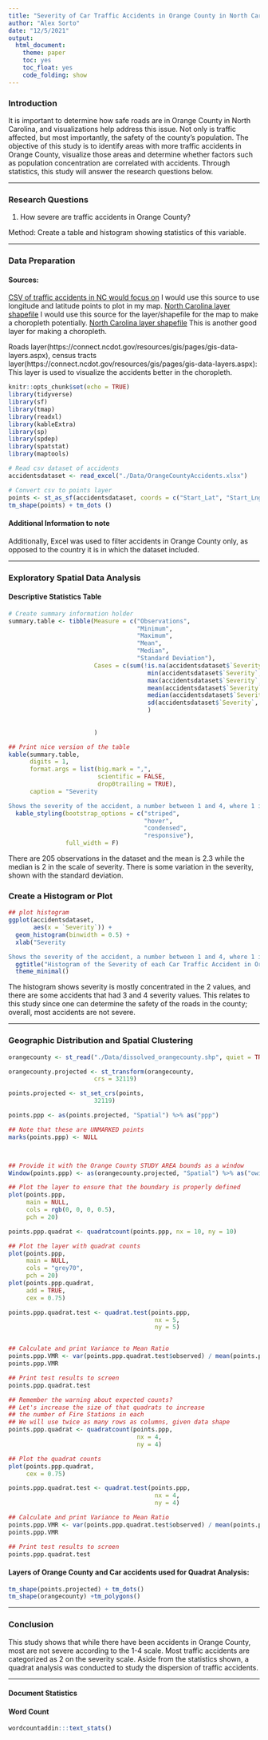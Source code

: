 ---
title: "Severity of Car Traffic Accidents in Orange County in North Carolina"
author: "Alex Sorto"
date: "12/5/2021"
output: 
  html_document:
    theme: paper
    toc: yes
    toc_float: yes
    code_folding: show
---


### Introduction

It is important to determine how safe roads are in Orange County in North Carolina, and visualizations help address this issue. Not only is traffic affected, but most importantly, the safety of the county's population. The objective of this study is to identify areas with more traffic accidents in Orange County, visualize those areas and determine whether factors such as population concentration are correlated with accidents. Through statistics, this study will answer the research questions below.

***   

### Research Questions

1. How severe are traffic accidents in Orange County?

Method: Create a table and histogram showing statistics of this variable.


***   

### Data Preparation

#### Sources:

[CSV of traffic accidents in NC would focus on](https://www.kaggle.com/sobhanmoosavi/us-accidents)
I would use this source to use longitude and latitude points to plot in my map.
[North Carolina layer shapefile](https://www.nconemap.gov/datasets/NCDOT::ncdot-city-boundaries/explore?location=38.662466%2C-73.840143%2C6.76)
I would use this source for the layer/shapefile for the map to make a choropleth potentially.
[North Carolina layer shapefile](https://data-ncdenr.opendata.arcgis.com/datasets/nc-counties/explore?location=35.154172%2C-79.919249%2C7.94)
This is another good layer for making a choropleth. 

Roads layer(https://connect.ncdot.gov/resources/gis/pages/gis-data-layers.aspx), census tracts layer(https://connect.ncdot.gov/resources/gis/pages/gis-data-layers.aspx): This layer is used to visualize the accidents better in the choropleth.


```{r setup, include=FALSE}
knitr::opts_chunk$set(echo = TRUE)
library(tidyverse)
library(sf)
library(tmap)
library(readxl)
library(kableExtra)
library(sp)
library(spdep)
library(spatstat)
library(maptools)
```

```{r}
# Read csv dataset of accidents
accidentsdataset <- read_excel("./Data/OrangeCountyAccidents.xlsx")
```


```{r}
# Convert csv to points layer
points <- st_as_sf(accidentsdataset, coords = c("Start_Lat", "Start_Lng"))
tm_shape(points) + tm_dots ()
```

#### Additional Information to note

Additionally, Excel was used to filter accidents in Orange County only, as opposed to the country it is in which the dataset included.

***   

### Exploratory Spatial Data Analysis

#### Descriptive Statistics Table
```{r summarize, warning = FALSE, message = FALSE}
# Create summary information holder
summary.table <- tibble(Measure = c("Observations",
                                    "Minimum",
                                    "Maximum",
                                    "Mean",
                                    "Median",
                                    "Standard Deviation"),
                        Cases = c(sum(!is.na(accidentsdataset$`Severity`)),
                                       min(accidentsdataset$`Severity`, na.rm = TRUE),
                                       max(accidentsdataset$`Severity`, na.rm = TRUE),
                                       mean(accidentsdataset$`Severity`, na.rm = TRUE),
                                       median(accidentsdataset$`Severity`, na.rm = TRUE),
                                       sd(accidentsdataset$`Severity`, na.rm = TRUE)
                                       )
                        
                                      
                        )

## Print nice version of the table
kable(summary.table, 
      digits = 1,
      format.args = list(big.mark = ",",
                         scientific = FALSE,
                         drop0trailing = TRUE),
      caption = "Severity

Shows the severity of the accident, a number between 1 and 4, where 1 indicates the least impact on traffic (i.e., short delay ") %>% 
  kable_styling(bootstrap_options = c("striped", 
                                      "hover", 
                                      "condensed", 
                                      "responsive"), 
                full_width = F)


```

There are 205 observations in the dataset and the mean is 2.3 while the median is 2 in the scale of severity. There is some variation in the severity, shown with the standard deviation.

### Create a Histogram or Plot

```{r histogram1, warning = FALSE, message = FALSE, fig.width = 7, fig.height = 4}
## plot histogram
ggplot(accidentsdataset, 
       aes(x = `Severity`)) + 
  geom_histogram(binwidth = 0.5) +
  xlab("Severity

Shows the severity of the accident, a number between 1 and 4, where 1 indicates the least impact on traffic (i.e., short delay).") +
  ggtitle("Histogram of the Severity of each Car Traffic Accident in Orange County") +
  theme_minimal()

```

The histogram shows severity is mostly concentrated in the 2 values, and there are some accidents that had 3 and 4 severity values. This relates to this study since one can determine the safety of the roads in the county; overall, most accidents are not severe.

***

### Geographic Distribution and Spatial Clustering
```{r}
orangecounty <- st_read("./Data/dissolved_orangecounty.shp", quiet = TRUE)

orangecounty.projected <- st_transform(orangecounty,
                        crs = 32119)

points.projected <- st_set_crs(points,
                        32119)

points.ppp <- as(points.projected, "Spatial") %>% as("ppp")

## Note that these are UNMARKED points
marks(points.ppp) <- NULL



## Provide it with the Orange County STUDY AREA bounds as a window
Window(points.ppp) <- as(orangecounty.projected, "Spatial") %>% as("owin")

## Plot the layer to ensure that the boundary is properly defined 
plot(points.ppp, 
     main = NULL, 
     cols = rgb(0, 0, 0, 0.5), 
     pch = 20)

points.ppp.quadrat <- quadratcount(points.ppp, nx = 10, ny = 10)

## Plot the layer with quadrat counts
plot(points.ppp, 
     main = NULL, 
     cols = "grey70", 
     pch = 20)
plot(points.ppp.quadrat, 
     add = TRUE, 
     cex = 0.75)

points.ppp.quadrat.test <- quadrat.test(points.ppp,
                                         nx = 5,
                                         ny = 5)


## Calculate and print Variance to Mean Ratio
points.ppp.VMR <- var(points.ppp.quadrat.test$observed) / mean(points.ppp.quadrat.test$observed)
points.ppp.VMR

## Print test results to screen
points.ppp.quadrat.test

## Remember the warning about expected counts?
## Let's increase the size of that quadrats to increase
## the number of Fire Stations in each
## We will use twice as many rows as columns, given data shape
points.ppp.quadrat <- quadratcount(points.ppp, 
                                    nx = 4, 
                                    ny = 4)

## Plot the quadrat counts
plot(points.ppp.quadrat, 
     cex = 0.75)

points.ppp.quadrat.test <- quadrat.test(points.ppp,
                                         nx = 4,
                                         ny = 4)

## Calculate and print Variance to Mean Ratio
points.ppp.VMR <- var(points.ppp.quadrat.test$observed) / mean(points.ppp.quadrat.test$observed)
points.ppp.VMR

## Print test results to screen
points.ppp.quadrat.test


```

#### Layers of Orange County and Car accidents used for Quadrat Analysis:

```{r}
tm_shape(points.projected) + tm_dots()
tm_shape(orangecounty) +tm_polygons()
```

***

### Conclusion

This study shows that while there have been accidents in Orange County, most are not severe according to the 1-4 scale. Most traffic accidents are categorized as 2 on the severity scale. Aside from the statistics shown, a quadrat analysis was conducted to study the dispersion of traffic accidents.

***

#### Document Statistics

#### Word Count
```{r, echo = FALSE, message = FALSE}
wordcountaddin:::text_stats()
```
